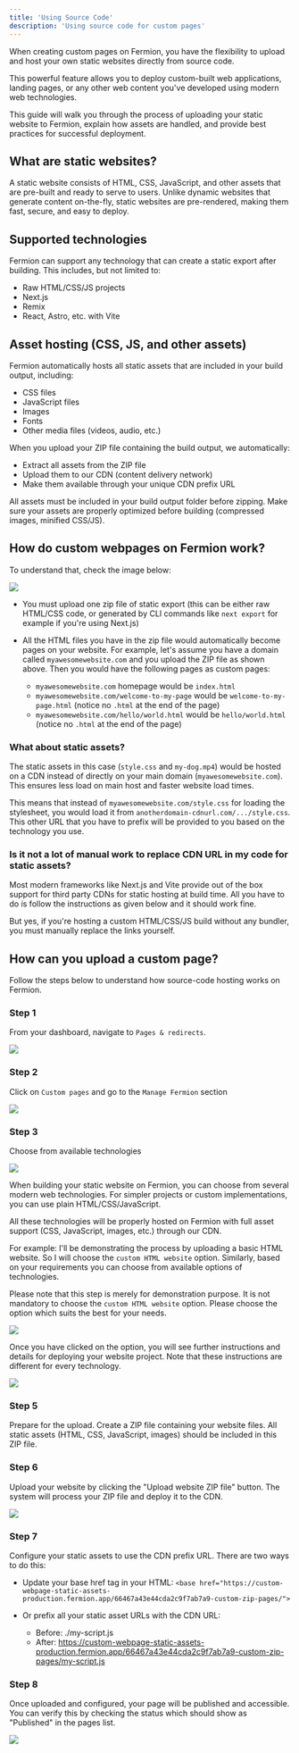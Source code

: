 ```yaml
---
title: 'Using Source Code'
description: 'Using source code for custom pages'
---
```


When creating custom pages on Fermion, you have the flexibility to upload and host your own static websites directly from source code.

This powerful feature allows you to deploy custom-built web applications, landing pages, or any other web content you've developed using modern web technologies.

This guide will walk you through the process of uploading your static website to Fermion, explain how assets are handled, and provide best practices for successful deployment.

## What are static websites?

A static website consists of HTML, CSS, JavaScript, and other assets that are pre-built and ready to serve to users. Unlike dynamic websites that generate content on-the-fly, static websites are pre-rendered, making them fast, secure, and easy to deploy.

## Supported technologies

Fermion can support any technology that can create a static export after building. This includes, but not limited to:

-   Raw HTML/CSS/JS projects
-   Next.js
-   Remix
-   React, Astro, etc. with Vite

## Asset hosting (CSS, JS, and other assets)

Fermion automatically hosts all static assets that are included in your build output, including:

-   CSS files
-   JavaScript files
-   Images
-   Fonts
-   Other media files (videos, audio, etc.)

When you upload your ZIP file containing the build output, we automatically:

-   Extract all assets from the ZIP file
-   Upload them to our CDN (content delivery network)
-   Make them available through your unique CDN prefix URL

<Tip>
	All assets must be included in your build output folder before zipping. Make
	sure your assets are properly optimized before building (compressed images,
	minified CSS/JS).
</Tip>

## How do custom webpages on Fermion work?

To understand that, check the image below:

![](https://codedamn-website-assets.s3.us-east-1.amazonaws.com/uploads/24-11-2024/screenshot-000112%402x.lzitrw.png)

-   You must upload one zip file of static export (this can be either raw HTML/CSS code, or generated by CLI commands like `next export` for example if you're using Next.js)
-   All the HTML files you have in the zip file would automatically become pages on your website. For example, let's assume you have a domain called `myawesomewebsite.com` and you upload the ZIP file as shown above. Then you would have the following pages as custom pages:

    -   `myawesomewebsite.com` homepage would be `index.html`
    -   `myawesomewebsite.com/welcome-to-my-page` would be `welcome-to-my-page.html` (notice no `.html` at the end of the page)
    -   `myawesomewebsite.com/hello/world.html` would be `hello/world.html` (notice no `.html` at the end of the page)

### What about static assets?

The static assets in this case (`style.css` and `my-dog.mp4`) would be hosted on a CDN instead of directly on your main domain (`myawesomewebsite.com`). This ensures less load on main host and faster website load times.

This means that instead of `myawesomewebsite.com/style.css` for loading the stylesheet, you would load it from `anotherdomain-cdnurl.com/.../style.css`. This other URL that you have to prefix will be provided to you based on the technology you use.

### Is it not a lot of manual work to replace CDN URL in my code for static assets?

Most modern frameworks like Next.js and Vite provide out of the box support for third party CDNs for static hosting at build time. All you have to do is follow the instructions as given below and it should work fine.

But yes, if you're hosting a custom HTML/CSS/JS build without any bundler, you must manually replace the links yourself.

## How can you upload a custom page?

Follow the steps below to understand how source-code hosting works on Fermion.

### Step 1

From your dashboard, navigate to `Pages & redirects`.

![](https://codedamn-website-assets.s3.us-east-1.amazonaws.com/uploads/24-11-2024/32%402x.zmznlx.png)

### Step 2

Click on `Custom pages` and go to the `Manage Fermion` section

![](https://codedamn-website-assets.s3.us-east-1.amazonaws.com/uploads/24-11-2024/58%402x.pmticb.png)

### Step 3

Choose from available technologies

![](https://codedamn-website-assets.s3.us-east-1.amazonaws.com/uploads/24-11-2024/33%402x.kxgjgj.png)

When building your static website on Fermion, you can choose from several modern web technologies. For simpler projects or custom implementations, you can use plain HTML/CSS/JavaScript.

<Info>
	All these technologies will be properly hosted on Fermion with full asset
	support (CSS, JavaScript, images, etc.) through our CDN.
</Info>

For example: I'll be demonstrating the process by uploading a basic HTML website. So I will choose the `custom HTML website` option. Similarly, based on your requirements you can choose from available options of technologies.

<Tip>
	Please note that this step is merely for demonstration purpose. It is not
	mandatory to choose the <code>custom HTML website</code> option. Please
	choose the option which suits the best for your needs.
</Tip>

![](https://codedamn-website-assets.s3.us-east-1.amazonaws.com/uploads/24-11-2024/08%402x.wvlfvk.png)

Once you have clicked on the option, you will see further instructions and details for deploying your website project. Note that these instructions are different for every technology.

![](https://codedamn-website-assets.s3.us-east-1.amazonaws.com/uploads/24-11-2024/20%E2%80%AFPM.svvcxj.png)

### Step 5

Prepare for the upload. Create a ZIP file containing your website files. All static assets (HTML, CSS, JavaScript, images) should be included in this ZIP file.

### Step 6

Upload your website by clicking the "Upload website ZIP file" button. The system will process your ZIP file and deploy it to the CDN.

![](https://codedamn-website-assets.s3.us-east-1.amazonaws.com/uploads/24-11-2024/58%402x.eiirbe.png)

### Step 7

Configure your static assets to use the CDN prefix URL. There are two ways to do this:

-   Update your base href tag in your HTML:
    `<base href="https://custom-webpage-static-assets-production.fermion.app/66467a43e44cda2c9f7ab7a9-custom-zip-pages/">`

-   Or prefix all your static asset URLs with the CDN URL:

    -   Before: ./my-script.js
    -   After: https://custom-webpage-static-assets-production.fermion.app/66467a43e44cda2c9f7ab7a9-custom-zip-pages/my-script.js

### Step 8

Once uploaded and configured, your page will be published and accessible. You can verify this by checking the status which should show as "Published" in the pages list.

![](https://codedamn-website-assets.s3.us-east-1.amazonaws.com/uploads/24-11-2024/59%402x.pldzlh.png)
